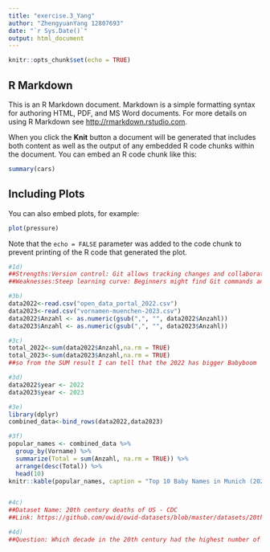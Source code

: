 ```yaml
---
title: "exercise.3_Yang"
author: "ZhengyuanYang 12807693"
date: "`r Sys.Date()`"
output: html_document
---
```


```r
knitr::opts_chunk$set(echo = TRUE)
```

## R Markdown

This is an R Markdown document. Markdown is a simple formatting syntax for authoring HTML, PDF, and MS Word documents. For more details on using R Markdown see <http://rmarkdown.rstudio.com>.

When you click the **Knit** button a document will be generated that includes both content as well as the output of any embedded R code chunks within the document. You can embed an R code chunk like this:

```r
summary(cars)
```

## Including Plots

You can also embed plots, for example:

```r
plot(pressure)
```

Note that the `echo = FALSE` parameter was added to the code chunk to prevent printing of the R code that generated the plot.

```r
#1d)
##Strengths:Version control: Git allows tracking changes and collaborating with others seamlessly.Branching and merging: Git supports multiple workflows with branches and can merge changes efficiently.
##Weaknesses:Steep learning curve: Beginners might find Git commands and concepts complex.Merge conflicts: Resolving conflicts can be challenging, especially in large projects.

#3b)
data2022<-read.csv("open_data_portal_2022.csv")
data2023<-read.csv("vornamen-muenchen-2023.csv")
data2022$Anzahl <- as.numeric(gsub(",", "", data2022$Anzahl))
data2023$Anzahl <- as.numeric(gsub(",", "", data2023$Anzahl))

#3c)
total_2022<-sum(data2022$Anzahl,na.rm = TRUE)
total_2023<-sum(data2023$Anzahl,na.rm = TRUE)
##so from the SUM result I can tell that the 2022 has bigger Babyboom

#3d)
data2022$year <- 2022
data2023$year <- 2023

#3e)
library(dplyr)
combined_data<-bind_rows(data2022,data2023)

#3f)
popular_names <- combined_data %>%
  group_by(Vorname) %>%
  summarize(Total = sum(Anzahl, na.rm = TRUE)) %>%
  arrange(desc(Total)) %>%
  head(10)
knitr::kable(popular_names, caption = "Top 10 Baby Names in Munich (2022 & 2023)")


#4c)
##Dataset Name: 20th century deaths of US - CDC
##Link: https://github.com/owid/owid-datasets/blob/master/datasets/20th%20century%20deaths%20in%20US%20-%20CDC/20th%20century%20deaths%20in%20US%20-%20CDC.csv

#4d)
##Question: Which decade in the 20th century had the highest number of deaths in the US?  reason:By the number of deaths one can surmise the state of health, wars, and epidemics in the US















```

